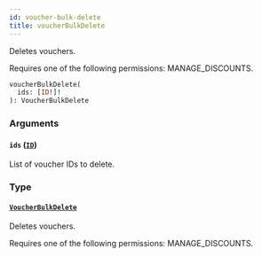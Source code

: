 ```yaml
---
id: voucher-bulk-delete
title: voucherBulkDelete
---
```



Deletes vouchers. 

Requires one of the following permissions: MANAGE_DISCOUNTS.

```graphql
voucherBulkDelete(
  ids: [ID!]!
): VoucherBulkDelete
```


### Arguments

#### `ids` ([`ID`](../../../developer/api-reference/scalars/id))

List of voucher IDs to delete.


### Type

#### [`VoucherBulkDelete`](../../../developer/api-reference/objects/voucher-bulk-delete) 

Deletes vouchers. 

Requires one of the following permissions: MANAGE_DISCOUNTS.




